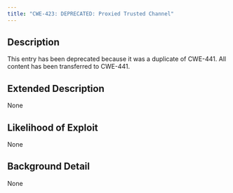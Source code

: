 ```yaml
---
title: "CWE-423: DEPRECATED: Proxied Trusted Channel"
---
```


## Description
This entry has been deprecated because it was a duplicate of CWE-441. All content has been transferred to CWE-441.

## Extended Description
None

## Likelihood of Exploit
None

## Background Detail
None
        